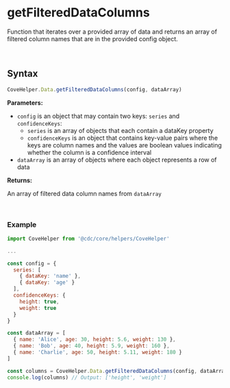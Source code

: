 
<Meta
  title="Helpers/CoveHelper/Data/getFilteredDataColumns"
/>

# getFilteredDataColumns
Function that iterates over a provided array of data and returns an array of filtered column names that are in the provided config object.

&nbsp;
## Syntax

```js
CoveHelper.Data.getFilteredDataColumns(config, dataArray)
```

**Parameters:**

- `config` is an object that may contain two keys: `series` and `confidenceKeys`:
  - `series` is an array of objects that each contain a dataKey property
  - `confidenceKeys` is an object that contains key-value pairs where the keys are column names and the values are boolean values indicating whether the column is a confidence interval
- `dataArray` is an array of objects where each object represents a row of data

**Returns:**

An array of filtered data column names from `dataArray`

&nbsp;
### Example
```js
import CoveHelper from '@cdc/core/helpers/CoveHelper'

...

const config = {
  series: [
    { dataKey: 'name' },
    { dataKey: 'age' }
  ],
  confidenceKeys: {
    height: true,
    weight: true
  }
}

const dataArray = [
  { name: 'Alice', age: 30, height: 5.6, weight: 130 },
  { name: 'Bob', age: 40, height: 5.9, weight: 160 },
  { name: 'Charlie', age: 50, height: 5.11, weight: 180 }
]

const columns = CoveHelper.Data.getFilteredDataColumns(config, dataArray)
console.log(columns) // Output: ['height', 'weight']
```
